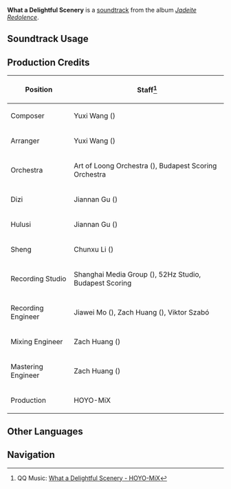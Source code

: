 {{Soundtrack Infobox
|image          = Jadeite Redolence.png
|album          = Jadeite Redolence
|disc           = 1
|number         = 01
|featured       =
|featured2      =
|featured3      =
|featured_disc  =
|featured_disc2 =
|featured_disc3 =
|youtube_id     = 3b8chTbSmn0
|spotify_id     = 73YpPoMXpku9kZOEEhl0bl
|previous       = 
|next           = Through Clouds and Rivers
}}
'''What a Delightful Scenery''' is a [[soundtrack]] from the album ''[[Jadeite Redolence]]''.

==Soundtrack Usage==
{{Soundtrack Usage
|location = Yilong Wharf//day
}}
<!--
==Other Arrangements==
{{Files by Category Gallery|Media Using an Unreleased Arrangement of {{subst:#titleparts:{{subst:PAGENAME}}}} Soundtrack}}
-->
==Production Credits==
{| class="wikitable sortable"
|-
! Position
! Staff<ref>QQ Music: [https://y.qq.com/n/ryqq/songDetail/003gbmLh4OLwZo {{zh|埠上风光}} What a Delightful Scenery - HOYO-MiX]</ref>
|-
! Composer
| Yuxi Wang ({{zh|王予曦}})
|-
! Arranger
| Yuxi Wang ({{zh|王予曦}})
|-
! Orchestra
| Art of Loong Orchestra ({{zh|龙之艺交响乐团}}), Budapest Scoring Orchestra
|-
! Dizi
| Jiannan Gu ({{zh|顾剑楠}})
|-
! Hulusi
| Jiannan Gu ({{zh|顾剑楠}})
|-
! Sheng
| Chunxu Li ({{zh|李春旭}})
|-
! Recording Studio
| Shanghai Media Group ({{zh|上海广播大厦}}), 52Hz Studio, Budapest Scoring
|-
! Recording Engineer
| Jiawei Mo ({{zh|莫家伟}}), Zach Huang ({{zh|黄巍}}), Viktor Szabó
|-
! Mixing Engineer
| Zach Huang ({{zh|黄巍}})
|-
! Mastering Engineer
| Zach Huang ({{zh|黄巍}})
|-
! Production
| HOYO-MiX
|}
<!--
==Trivia==
-->
==Other Languages==
{{Other Languages|default_hidden=1
|en       = What a Delightful Scenery
|zhs      = 埠上风光
|zhs_rm   = Bù Shàng Fēngguāng
|zht      = 埠上風光
|zht_rm   = Bù Shàng Fēngguāng
|zh_tl    = 
|ja       = 埠の景色
|ja_rm    = Tsuka no Keshiki{{Assumed}}
|ja_tl    = 
}}
<!--
==References==
{{Reflist}}
-->

==Navigation==
{{Soundtrack Navbox|Jadeite Redolence}}